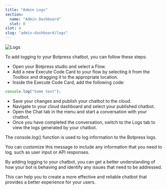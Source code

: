 ```yaml
---
title: "Admin Logs"
section:
  name: "Admin Dashboard"
  slot: B
slot: 4
slug: "admin-dashboard/logs"
---
```


![Logs](/chatbot-logs-cover.png)

To add logging to your Botpress chatbot, you can follow these steps:

- Open your Botpress studio and select a Flow.
- Add a new Execute Code Card to your flow by selecting it from the Toolbox and dragging it to the appropriate location.
- Inside the Execute Code Card, add the following code:

```typescript
console.log("Some text");
```

- Save your changes and publish your chatbot to the cloud.
- Navigate to your cloud dashboard and select your published chatbot.
- Open the Chat tab in the menu and start a conversation with your chatbot.
- Once you have completed the conversation, switch to the Logs tab to view the logs generated by your chatbot.

The console.log() function is used to log information to the Botpress logs.

You can customize this message to include any information that you need to log, such as user input or API responses.

By adding logging to your chatbot, you can get a better understanding of how your bot is behaving and identify any issues that need to be addressed.

This can help you to create a more effective and reliable chatbot that provides a better experience for your users.

